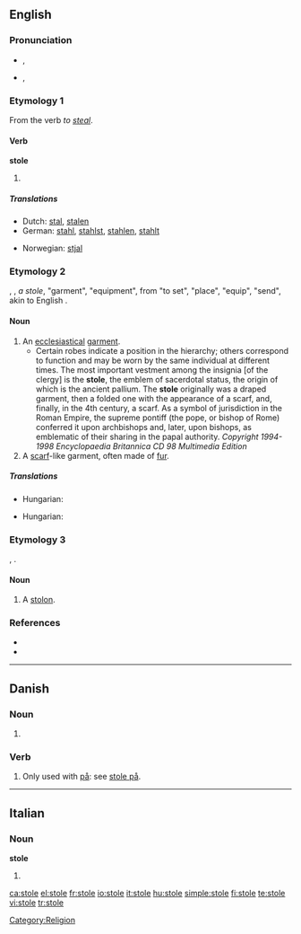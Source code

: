 ==English==

===Pronunciation===
* {{a|UK}} {{IPA|/ˈstəʊl/}}, {{SAMPA|/"st@Ul/}}
*: {{rhymes|əʊl}}
* {{a|US}} {{IPA|/'stɔl/}}, {{SAMPA|/"stOl/}}
*: {{audio|en-us-stole.ogg|Audio (US)}}
*: {{rhymes|ɔl}}

===Etymology 1===
From the verb ''to [[steal]]''.

====Verb====
'''stole'''

# {{simple past of|[[steal]]}}

=====Translations=====
{{trans-top|simple past of ''to steal''}}
* Dutch: [[stal]], [[stalen]]
* German: [[stahl]], [[stahlst]], [[stahlen]], [[stahlt]]
{{trans-mid}}
* Norwegian: [[stjal]]
{{trans-bottom}}

===Etymology 2===
{{etyl|ang}} {{term|stole|lang=ang}}, {{etyl|la}} {{term|stola}}, {{etyl|el}} ''a stole'', "garment", "equipment", from "to set", "place", "equip", "send", akin to English {{term|stall}}.

====Noun====
{{en-noun}}

# An [[ecclesiastical]] [[garment]].
#* Certain robes indicate a position in the hierarchy; others correspond to function and may be worn by the same individual at different times. The most important vestment among the insignia [of the clergy] is the '''stole''', the emblem of sacerdotal status, the origin of which is the ancient pallium. The '''stole''' originally was a draped garment, then a folded one with the appearance of a scarf, and, finally, in the 4th century, a scarf. As a symbol of jurisdiction in the Roman Empire, the supreme pontiff (the pope, or bishop of Rome) conferred it upon archbishops and, later, upon bishops, as emblematic of their sharing in the papal authority. ''Copyright 1994-1998 Encyclopaedia Britannica CD 98 Multimedia Edition''
# A [[scarf]]-like garment, often made of [[fur]].

=====Translations=====
{{trans-top|an ecclesiastical garment}}
* Hungarian: {{t-|hu|stóla}}
{{trans-mid}}
{{trans-bottom}}

{{trans-top|a scarf-like garment, often made of fur}}
* Hungarian: {{t-|hu|stóla}}
{{trans-mid}}
{{trans-bottom}}

===Etymology 3===
{{etyl|la}} {{term|stolo}}, {{term|-onis}}.

====Noun====
{{en-noun}}

# {{botany}} A [[stolon]].

===References===
* {{R:1913}}
* {{R:Online Etymology Dictionary}}

[[Category:Religion]]

----

==Danish==

===Noun===
{{infl|da|noun form|g=c}}

# {{form of|plural indefinite|stol|lang=Danish}}

===Verb===
{{da-verb|stol|stole|stoler|stolede|har|stolet}}

# Only used with [[på]]: see [[stole på]].

----

==Italian==

===Noun===
'''stole''' {{f}}

# {{plural of|[[stola]]|lang=Italian}}

[[ca:stole]]
[[el:stole]]
[[fr:stole]]
[[io:stole]]
[[it:stole]]
[[hu:stole]]
[[simple:stole]]
[[fi:stole]]
[[te:stole]]
[[vi:stole]]
[[tr:stole]]